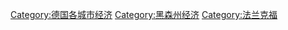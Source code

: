 [[Category:德国各城市经济|Category:德国各城市经济]]
[[Category:黑森州经济|Category:黑森州经济]]
[[Category:法兰克福|Category:法兰克福]]
